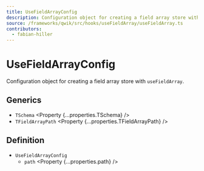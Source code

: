 ```yaml
---
title: UseFieldArrayConfig
description: Configuration object for creating a field array store with useFieldArray.
source: /frameworks/qwik/src/hooks/useFieldArray/useFieldArray.ts
contributors:
  - fabian-hiller
---
```



# UseFieldArrayConfig

Configuration object for creating a field array store with <Link href="../useFieldArray/">`useFieldArray`</Link>.

## Generics

- `TSchema` <Property {...properties.TSchema} />
- `TFieldArrayPath` <Property {...properties.TFieldArrayPath} />

## Definition

- `UseFieldArrayConfig`
  - `path` <Property {...properties.path} />
